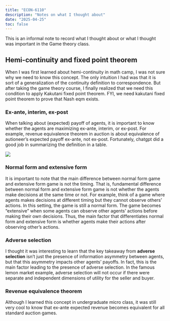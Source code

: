 ```yaml
---
title: "ECON-6110"
description: "Notes on what I thought about"
date: "2025-04-25"
toc: false
---
```


This is an informal note to record what I thought about or what I thought was important in the Game theory class.

## Hemi-continuity and fixed point theorem

When I was first learned about hemi-continuity in math camp, I was not sure why we need to know this concept. The only intuition I had was that it is sort of a generalization of the continuity definition to correspondence. But after taking the game theory course, I finally realized that we need this condition to apply Kakutani fixed point theorem. FYI, we need kakutani fixed point theorem to prove that Nash eqm exists.

### Ex-ante, interim, ex-post

When talking about (expected) payoff of agents, it is important to know whether the agents are maximizing ex-ante, interim, or ex-post. For example, revenue equivalence theorem in auction is about equivalence of autioneer's expected payoff ex-ante, not ex-post. Fortunately, chatgpt did a good job in summarizing the definition in a table.

![](ex.png)

### Normal form and extensive form

It is important to note that the main difference between normal form game and extensive form game is not the timing. That is, fundamental difference between normal form and extensive form game is not whether the agents make decisions at the same time or not. For example, think of a game where agents makes decisions at different timing but they cannot observe others' actions. In this setting, the game is still a normal form. The game becomes "extensive" when some agents can observe other agents' actions before making their own decisions. Thus, the main factor that differentiates normal form and extensive form is whether agents make their actions after observing other's actions.

### Adverse selection

I thought it was interesting to learn that the key takeaway from **adverse selection** isn't just the presence of information asymmetry between agents, but that this asymmetry impacts other agents' payoffs. In fact, this is the main factor leading to the presence of adverse selection. In the famous lemon market example, adverse selection will not occur if there were separate and independent dimensions of utility for the seller and buyer.

### Revenue equivalence theorem

Although I learned this concept in undergraduate micro class, it was still very cool to know that ex-ante expected revenue becomes equivalent for all standard auction games.
